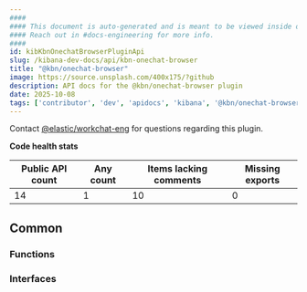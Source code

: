 ```yaml
---
####
#### This document is auto-generated and is meant to be viewed inside our experimental, new docs system.
#### Reach out in #docs-engineering for more info.
####
id: kibKbnOnechatBrowserPluginApi
slug: /kibana-dev-docs/api/kbn-onechat-browser
title: "@kbn/onechat-browser"
image: https://source.unsplash.com/400x175/?github
description: API docs for the @kbn/onechat-browser plugin
date: 2025-10-08
tags: ['contributor', 'dev', 'apidocs', 'kibana', '@kbn/onechat-browser']
---
```




Contact [@elastic/workchat-eng](https://github.com/orgs/elastic/teams/workchat-eng) for questions regarding this plugin.

**Code health stats**

| Public API count  | Any count | Items lacking comments | Missing exports |
|-------------------|-----------|------------------------|-----------------|
| 14 | 1 | 10 | 0 |

## Common

### Functions
<DocDefinitionList data={kbnOnechatBrowserObj.common.functions}/>

### Interfaces
<DocDefinitionList data={kbnOnechatBrowserObj.common.interfaces}/>

